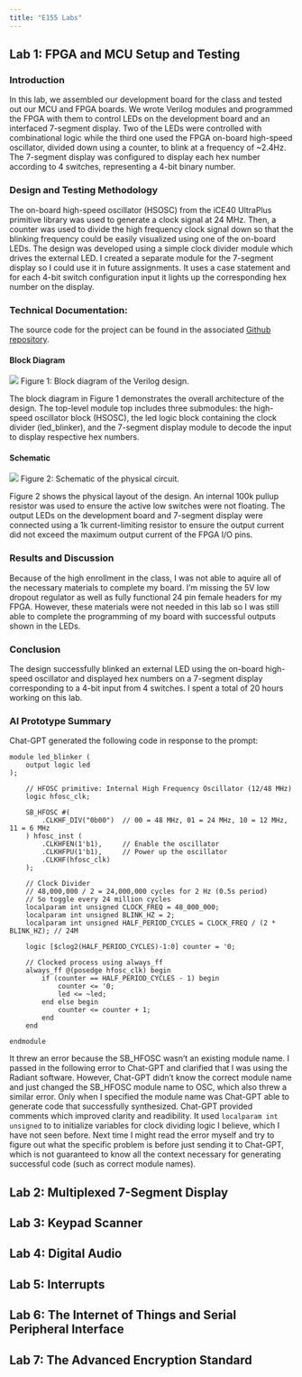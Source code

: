 ```yaml
---
title: "E155 Labs"
---
```


## Lab 1: FPGA and MCU Setup and Testing

### Introduction

In this lab, we assembled our development board for the class and tested out our MCU and FPGA boards. We wrote Verilog modules and programmed the FPGA with them to control LEDs on the development board and an interfaced 7-segment display. Two of the LEDs were controlled with combinational logic while the third one used the FPGA on-board high-speed oscillator, divided down using a counter, to blink at a frequency of ~2.4Hz. The 7-segment display was configured to display each hex number according to 4 switches, representing a 4-bit binary number.

### Design and Testing Methodology

The on-board high-speed oscillator (HSOSC) from the iCE40 UltraPlus primitive library was used to generate a clock signal at 24 MHz. Then, a counter was used to divide the high frequency clock signal down so that the blinking frequency could be easily visualized using one of the on-board LEDs. The design was developed using a simple clock divider module which drives the external LED. I created a separate module for the 7-segment display so I could use it in future assignments. It uses a case statement and for each 4-bit switch configuration input it lights up the corresponding hex number on the display.

### Technical Documentation:
The source code for the project can be found in the associated [Github repository](https://github.com/lvairus/E155-lab1/tree/main).

#### Block Diagram
![](images/lab1-block.jpg)
Figure 1: Block diagram of the Verilog design.

The block diagram in Figure 1 demonstrates the overall architecture of the design. The top-level module top includes three submodules: the high-speed oscillator block (HSOSC), the led logic block containing the clock divider (led_blinker), and the 7-segment display module to decode the input to display respective hex numbers.

#### Schematic 
![](images/lab1-schematic.jpg)
Figure 2: Schematic of the physical circuit.

Figure 2 shows the physical layout of the design. An internal 100k pullup resistor was used to ensure the active low switches were not floating. The output LEDs on the development board and 7-segment display were connected using a 1k current-limiting resistor to ensure the output current did not exceed the maximum output current of the FPGA I/O pins.

### Results and Discussion
Because of the high enrollment in the class, I was not able to aquire all of the necessary materials to complete my board. I'm missing the 5V low dropout regulator as well as fully functional 24 pin female headers for my FPGA. However, these materials were not needed in this lab so I was still able to complete the programming of my board with successful outputs shown in the LEDs. 

### Conclusion
The design successfully blinked an external LED using the on-board high-speed oscillator and displayed hex numbers on a 7-segment display corresponding to a 4-bit input from 4 switches. I spent a total of 20 hours working on this lab.

### AI Prototype Summary
Chat-GPT generated the following code in response to the prompt:

```
module led_blinker (
    output logic led
);

    // HFOSC primitive: Internal High Frequency Oscillator (12/48 MHz)
    logic hfosc_clk;

    SB_HFOSC #(
        .CLKHF_DIV("0b00")  // 00 = 48 MHz, 01 = 24 MHz, 10 = 12 MHz, 11 = 6 MHz
    ) hfosc_inst (
        .CLKHFEN(1'b1),     // Enable the oscillator
        .CLKHFPU(1'b1),     // Power up the oscillator
        .CLKHF(hfosc_clk)
    );

    // Clock Divider
    // 48,000,000 / 2 = 24,000,000 cycles for 2 Hz (0.5s period)
    // So toggle every 24 million cycles
    localparam int unsigned CLOCK_FREQ = 48_000_000;
    localparam int unsigned BLINK_HZ = 2;
    localparam int unsigned HALF_PERIOD_CYCLES = CLOCK_FREQ / (2 * BLINK_HZ); // 24M

    logic [$clog2(HALF_PERIOD_CYCLES)-1:0] counter = '0;

    // Clocked process using always_ff
    always_ff @(posedge hfosc_clk) begin
        if (counter == HALF_PERIOD_CYCLES - 1) begin
            counter <= '0;
            led <= ~led;
        end else begin
            counter <= counter + 1;
        end
    end

endmodule
```
It threw an error because the SB_HFOSC wasn't an existing module name. I passed in the following error to Chat-GPT and clarified that I was using the Radiant software. However, Chat-GPT didn't know the correct module name and just changed the SB_HFOSC module name to OSC, which also threw a similar error. Only when I specified the module name was Chat-GPT able to generate code that successfully synthesized. Chat-GPT provided comments which improved clarity and readibility. It used `localparam int unsigned` to to initialize variables for clock dividing logic I believe, which I have not seen before. Next time I might read the error myself and try to figure out what the specific problem is before just sending it to Chat-GPT, which is not guaranteed to know all the context necessary for generating successful code (such as correct module names).

## Lab 2: Multiplexed 7-Segment Display

## Lab 3: Keypad Scanner

## Lab 4: Digital Audio

## Lab 5: Interrupts

## Lab 6: The Internet of Things and Serial Peripheral Interface

## Lab 7: The Advanced Encryption Standard
